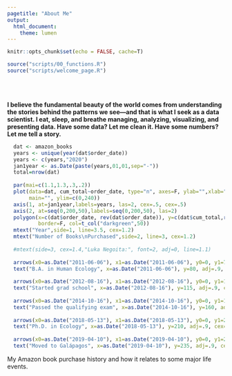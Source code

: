 ```yaml
---
pagetitle: "About Me"
output: 
  html_document: 
    theme: lumen
---
```


<!--
good themes: Good ones: simplex, yeti, lumen
<body style="width:50%;align:center">
Best websites for building rmarkdown github pages:
https://jules32.github.io/rmarkdown-website-tutorial/basic_workflow.html
https://bookdown.org/yihui/rmarkdown/html-document.html#appearance_and_style
Icons: https://fontawesome.com/v4.7.0/cheatsheet/
https://holtzy.github.io/Pimp-my-rmd/
--> 

```r
knitr::opts_chunk$set(echo = FALSE, cache=T)
```

```r
source("scripts/00_functions.R")
source("scripts/welcome_page.R")
```

<br>
<br>
<p><b>
I believe the fundamental beauty of the world comes from understanding the stories behind the patterns we see—and that is what I seek as a data scientist. I eat, sleep, and breathe managing, analyzing, visualizing, and presenting data. Have some data? Let me clean it. Have some numbers? Let me tell a story.
</b></p>



```r
  dat <- amazon_books
  years <- unique(year(dat$order_date))
  years <- c(years,"2020")
  jan1year <- as.Date(paste(years,01,01,sep="-"))
  total=nrow(dat)
  
  par(mai=c(1.1,1.3,.3,.2))
  plot(data=dat, cum_total~order_date, type="n", axes=F, ylab="",xlab="", xlim=c(min(jan1year),as.Date("2020-01-01")),
       main="", ylim=c(0,240))
  axis(1, at=jan1year,labels=years, las=2, cex=.5, cex=.5)
  axis(2, at=seq(0,200,50),labels=seq(0,200,50), las=2)
  polygon(x=c(dat$order_date, rev(dat$order_date)), y=c(dat$cum_total,rep(0,total)),
          border=F, col=t_col("darkgreen",50))
  mtext("Year",side=1, line=3.5, cex=1.2)
  mtext("Number of Books\nPurchased",side=2, line=3, cex=1.2)
  
  #mtext(side=3, cex=1.4,"Luka Negoita:", font=2, adj=0, line=1.1)
  
  arrows(x0=as.Date("2011-06-06"), x1=as.Date("2011-06-06"), y0=0, y1=70, length=.1, lwd=2) # graduated college
  text("B.A. in Human Ecology", x=as.Date("2011-06-06"), y=80, adj=.9, cex=.7)
  
  arrows(x0=as.Date("2012-08-16"), x1=as.Date("2012-08-16"), y0=0, y1=105, length=.1, lwd=2) # graduated college
  text("Started grad school", x=as.Date("2012-08-16"), y=115, adj=.9, cex=.7)
  
  arrows(x0=as.Date("2014-10-16"), x1=as.Date("2014-10-16"), y0=0, y1=150, length=.1, lwd=2) # graduated college
  text("Passed the qualifying exam", x=as.Date("2014-10-16"), y=160, adj=.9, cex=.7)
  
  arrows(x0=as.Date("2018-05-13"), x1=as.Date("2018-05-13"), y0=0, y1=200, length=.1, lwd=2) # graduated college
  text("Ph.D. in Ecology", x=as.Date("2018-05-13"), y=210, adj=.9, cex=.7)
  
  arrows(x0=as.Date("2019-04-10"), x1=as.Date("2019-04-10"), y0=0, y1=225, length=.1, lwd=2) # graduated college
  text("Moved to Galápagos", x=as.Date("2019-04-10"), y=235, adj=.9, cex=.7)

```
<div class="caption">

My Amazon book purchase history and how it relates to some major life events.

</div>


<!--
```r
jobs <- c("Ecologist and Biostatistician\nCharles Darwin Foundation, Galapagos Islands, Ecuador","Freelance Data Scientist","Senior Research Analyst\nThe Research Foundation for SUNY, Syracuse, NY","Founder and CEO\nHabitU Lab, LLC, Syracuse, NY")
roles <- c("• Designed research studies and analyzed environmental data using Bayesian, regression, model selection, and time-series analysis to improve the success of environmental conservation programs\n• Generated data visualizations, infographics, and technical reports for communicating results to stakeholders and general public\n• Built a culture of learning by bringing staff together in joint educational and community-building experiences\n• Built and maintained online dashboards with R-Shiny for managing, visualizing, and analyzing financial and ecological data",
"•Led four major research programs at two universities, executing all technical design, data collection, and data analyses\n•Funded ten grants, fellowships, or crowdfunds totaling over $175,000\n•Designed the research for a study to test effectiveness of an app designed to help people reduce stress\n•Published three peer-reviewed publications and numerous conference presentations and technical reports
", 
"•Conducted statistical analyses on environmental data from studies completed in the Galapagos islands\n•Generated graphical and tabular summaries of analyses, and produced narrative of the statistical methods and interpretations of results",
"•Led a development team to build an app designed to help people reduce stress by combining a habit-tracking system with behavioral psychology\n•Bootstrapped the tech startup through early growth stages by using the lean startup philosophy, consulting with mentors, and participating in business incubators and competitions.")
test <- tibble(jobs,roles)
```

```r
#pander::pander(test, justify="left")
```


<div class="column-left">

### Experience

<b>Oct 2017 – Current</b>

<b>May 2010 – May 2018</b>

<b>Dec 2017 – Mar 2018</b>

<b>Sept 2015 – Jan 2018</b>

```r
#head(mtcars)
```
</div>
--> 

